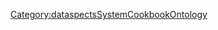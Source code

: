 {{{info|add title=New Recipe|edit title=Edit Recipe|page name=C<unique number;random;10>}}}

{{FormHeader|Recipe}}
{{StandardFormSections}}
{{FormFooter}}

<noinclude>[[Category:dataspectsSystemCookbookOntology]]</noinclude>
